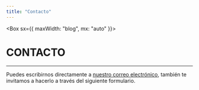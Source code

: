 ```yaml
---
title: "Contacto"
---
```


<Box sx={{ maxWidth: "blog", mx: "auto" }}>

# CONTACTO

---

Puedes escribirnos directamente a [nuestro correo electrónico](mailto:contacto@editorialderiva.org), también te invitamos a hacerlo a través del siguiente formulario.

<Form />

</Box>

